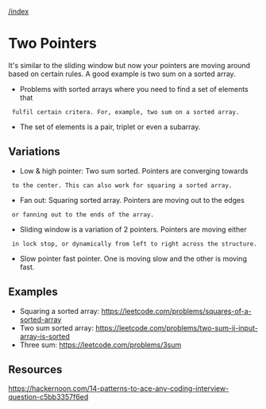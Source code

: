 [[/index]]

= Two Pointers =

It's similar to the sliding window but now your pointers are moving around
based on certain rules. A good example is two sum on a sorted array.

* Problems with sorted arrays where you need to find a set of elements that
  fulfil certain critera. For, example, two sum on a sorted array.
* The set of elements is a pair, triplet or even a subarray.

== Variations ==
* Low & high pointer: Two sum sorted. Pointers are converging towards
  to the center. This can also work for squaring a sorted array.
* Fan out: Squaring sorted array. Pointers are moving out to the edges
  or fanning out to the ends of the array.
* Sliding window is a variation of 2 pointers. Pointers are moving either
  in lock stop, or dynamically from left to right across the structure.
* Slow pointer fast pointer. One is moving slow and the other is moving fast.

== Examples ==

* Squaring a sorted array: https://leetcode.com/problems/squares-of-a-sorted-array
* Two sum sorted array: https://leetcode.com/problems/two-sum-ii-input-array-is-sorted
* Three sum: https://leetcode.com/problems/3sum

== Resources ==

https://hackernoon.com/14-patterns-to-ace-any-coding-interview-question-c5bb3357f6ed
